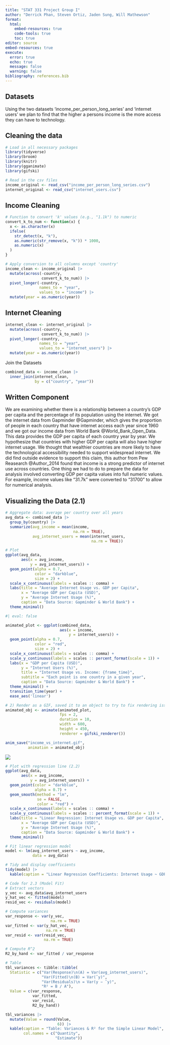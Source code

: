 ```yaml
---
title: "STAT 331 Project Group I"
author: "Derrick Phan, Steven Ortiz, Jaden Sung, Will Mathewson"
format: 
  html:
    embed-resources: true
    code-tools: true
    toc: true
editor: source
embed-resources: true
execute: 
  error: true
  echo: true
  message: false
  warning: false
bibliography: references.bib
---
```


## Datasets

Using the two datasets 'income_per_person_long_series' and 'internet users' we plan to find that the higher a persons income is the more access they can have to technology.

## Cleaning the data

```r
# Load in all necessary packages
library(tidyverse)
library(broom)
library(knitr)
library(gganimate)
library(gifski)
```

```r
# Read in the csv files
income_original <- read_csv("income_per_person_long_series.csv")
internet_original <- read_csv("internet_users.csv")
```
## Income Cleaning
```r
# Function to convert 'k' values (e.g., "1.1k") to numeric
convert_k_to_num <- function(x) {
  x <- as.character(x)
  ifelse(
    str_detect(x, "k"),
    as.numeric(str_remove(x, "k")) * 1000,
    as.numeric(x)
  )
}

# Apply conversion to all columns except 'country'
income_clean <- income_original |>
  mutate(across(-country, 
                convert_k_to_num)) |>
  pivot_longer(-country, 
               names_to = "year", 
               values_to = "income") |>
  mutate(year = as.numeric(year))
```

## Internet Cleaning
```r
internet_clean <- internet_original |>
  mutate(across(-country, 
                convert_k_to_num)) |>
  pivot_longer(-country, 
               names_to = "year", 
               values_to = "internet_users") |>
  mutate(year = as.numeric(year))
```

Join the Datasets
```r
combined_data <- income_clean |>
  inner_join(internet_clean, 
             by = c("country", "year"))
```

## Written Component
We are examining whether there is a relationship between a country’s GDP per capita and the percentage of its population using the internet. We got the internet data from Gapminder @Gapminder, which gives the proportion of people in each country that have internet access each year since 1960 and we got our income data from World Bank @World_Bank_Open_Data. This data provides the GDP per capita of each country year by year. We hypothesize that countries with higher GDP per capita will also have higher internet usage. We thought that wealthier countries are more likely to have the technological accessibility needed to support widespread internet. We did find outside evidence to support this claim, this author from Pew Reasearch @Author_2014 found that income is a strong predictor of internet use across countries. One thing we had to do to prepare the data for analysis involved converting GDP per capita values into full numeric values. For example, income values like "31.7k" were converted to "31700" to allow for numerical analysis.

## Visualizing the Data (2.1)
```r
# Aggregate data: average per country over all years
avg_data <- combined_data |>
  group_by(country) |>
  summarize(avg_income = mean(income, 
                              na.rm = TRUE),
            avg_internet_users = mean(internet_users, 
                                      na.rm = TRUE))

# Plot
ggplot(avg_data, 
       aes(x = avg_income, 
           y = avg_internet_users)) +
  geom_point(alpha = 0.7,
             color = "darkblue", 
             size = 2) +
  scale_x_continuous(labels = scales :: comma) +
  labs(title = "Average Internet Usage vs. GDP per Capita",
       x = "Average GDP per Capita (USD)",
       y = "Average Internet Usage (%)",
       caption = "Data Source: Gapminder & World Bank") +
  theme_minimal()
```

```r
#| eval: false

animated_plot <- ggplot(combined_data, 
                        aes(x = income, 
                            y = internet_users)) +
  geom_point(alpha = 0.7, 
             color = "red", 
             size = 2) +
  scale_x_continuous(labels = scales :: comma) +
  scale_y_continuous(labels = scales :: percent_format(scale = 1)) +
  labs(x = "GDP per Capita (USD)",
       y = "Internet Users (%)",
       title = "Internet Usage vs. Income: {frame_time}", 
       subtitle = "Each point is one country in a given year",
       caption = "Data Source: Gapminder & World Bank") +
  theme_minimal() +
  transition_time(year) +
  ease_aes('linear')

# 2) Render as a GIF, saved it to an object to try to fix rendering issues
animated_obj <- animate(animated_plot, 
                        fps = 2, 
                        duration = 10,
                        width = 600, 
                        height = 450,
                        renderer = gifski_renderer())

anim_save("income_vs_internet.gif", 
          animation = animated_obj)
```
![](income_vs_internet.gif)

```r
# Plot with regression line (2.2)
ggplot(avg_data, 
       aes(x = avg_income, 
           y = avg_internet_users)) +
  geom_point(color = "darkblue", 
             alpha = 0.7) +
  geom_smooth(method = "lm", 
              se = FALSE, 
              color = "red") +
  scale_x_continuous(labels = scales :: comma) +
  scale_y_continuous(labels = scales :: percent_format(scale = 1)) +
  labs(title = "Linear Regression: Internet Usage vs. GDP per Capita",
       x = "Average GDP per Capita (USD)",
       y = "Average Internet Usage (%)",
       caption = "Data Source: Gapminder & World Bank") +
  theme_minimal()
```

```r
# Fit linear regression model
model <- lm(avg_internet_users ~ avg_income, 
            data = avg_data)

# Tidy and display coefficients
tidy(model) |>
  kable(caption = "Linear Regression Coefficients: Internet Usage ~ GDP per Capita")
```

```r
# Code for 2.3 (Model Fit)
# Extract vectors
y_vec <- avg_data$avg_internet_users
y_hat_vec <- fitted(model)
resid_vec <- residuals(model)

# Compute variances
var_response <- var(y_vec,
                    na.rm = TRUE)
var_fitted <- var(y_hat_vec,
                  na.rm = TRUE)
var_resid <- var(resid_vec,
                 na.rm = TRUE)

# Compute R^2
R2_by_hand <- var_fitted / var_response

# Table
tbl_variances <- tibble::tibble(
  Statistic = c("Var(Response)\n(A) = Var(avg_internet_users)",
                "Var(Fitted)\n(B) = Var(ˆy)",
                "Var(Residuals)\n = Var(y − ˆy)",
                "R² = B / A"),
  Value = c(var_response,
            var_fitted,
            var_resid,
            R2_by_hand))

tbl_variances |>
  mutate(Value = round(Value, 
                       6)) |>
  kable(caption = "Table: Variances & R² for the Simple Linear Model",
        col.names = c("Quantity", 
                      "Estimate"))
```

